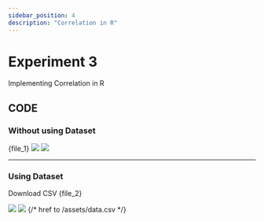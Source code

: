 ```yaml
---
sidebar_position: 4
description: "Correlation in R"
---
```




# Experiment 3

Implementing Correlation in R

## CODE

### Without using Dataset

<CodeBlock language="bash">{file_1}</CodeBlock>
<img src={op_1} width={500} />
<img src={img_1} width={500} />

---

### Using Dataset

<DownloadButton filename="data.csv">Download CSV</DownloadButton>
<CodeBlock language="bash">{file_2}</CodeBlock>

<img src={op_2} width={500} />
<img src={img_2} width={500} />
{/* href to /assets/data.csv */}

